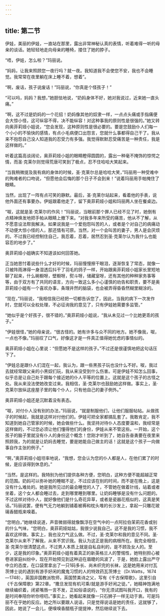 ```yaml
---
---
---
```

title: 第二节
---




伊娃，美丽的伊娃，一直站在那里，露出非常神秘认真的表情，听着难得一听的母亲的谈话。她轻轻地走向母亲的睡椅，搂住了她的脖子。

“唔，伊娃，怎么啦？”玛丽说。

“妈妈，让我来照顾您一夜行吗？就一夜。我知道我不会使您不安，我也不会睡觉。我常常在夜里躺在床上睡不着，想着”。

“啊，废话，孩子说废话！”玛丽说，“你真是个怪孩子！”

“可以吗，妈妈？我想，”她胆怯地说，“奶妈身体不好，她对我说过，近来她一直头痛。”

“啊，这不过是奶妈的一个花招！奶妈像其他的奴隶一样，一点点头痛或手指痛便会大惊小怪，这可纵容不得，决不能纵容！对这种事我的原则性是很强的。”她又转向奥菲莉娅小姐说，“您会发现，这种原则性是很必要的。要是您鼓励仆人们每一个小小的不愉快的感情，有点小毛病便口出怨言，您就什么事都得自己干了。我从来不抱怨自己没人知道我的忍受力有多强。我觉得默默忍受痛苦是一种责任，我是这样做的。”

听着这篇高谈阔论，奥菲莉娅小姐的眼睛瞪得圆圆的，露出一种毫不掩饰的惊愕之情，而圣·克莱尔则觉得荒唐可笑到了极点，忍不住哈哈大笑起来。

“当我稍微提及我有病的身体的时候，圣·克莱尔总是哈哈大笑，”玛丽用一种受难中的殉难者的口吻说，“但愿他会后悔的那个日子不会到来！”说着玛丽用手帕掩住了眼睛。

当然，出现了一阵有点可笑的静默。最后，圣·克莱尔站起来，看着他的手表，说他外面还有事要办。伊娃跟着他走了，留下奥菲莉娅小姐和玛丽两人坐在餐桌边。

“呶，这就是圣·克莱尔的作风！”玛丽说，当眼前那个罪人已经不见了时，她倒有点精神焕发地把手帕从眼睛上撤下来。“对我多年来所受的痛苦，他从不了解，从不愿意设法帮我解决。如果说我是一个爱抱怨叫苦的人，或者是个对自己的病痛动不动便大惊小怪的人，那还情有可原。当然，对一个会叫苦的妻子，男人是会厌烦的。不过我已经控制住自己，我忍着，忍着，居然忍到圣·克莱尔认为我什么也能容忍的地步了。”

奥菲莉娅小姐确实不知道该如何回答她。

正当她思忖着说些什么才好的时候，玛丽慢慢擦干眼泪，逐渐恢复了常态，就像一只被阵雨淋得一身湿透后抖干了羽毛的鸽子一样，开始跟奥菲莉娅小姐家长里短地聊了起来，什么碗橱呀，壁橱呀，熨斗呀，储藏室呀，还有其他的种种家务事等等，由于双方有了共同的语言，方向一致这么多小心谨慎的劝告和职责，要不是奥菲莉娅小姐有一个喜欢办事，条理井然的脑袋，也会被弄得昏昏然糊里糊涂的。

“现在，”玛丽说，“我相信我已经把一切都告诉您了，因此，当我的病下一次发作时，您就可以全权处理，不必征询我的意见了，只有伊娃她需要多监管。”

“她似乎是个好孩子，很不错的，”奥菲莉娅小姐说，“我从未见过一个比她更乖的孩子。”

“伊娃很怪，”她的母亲说，“很古怪的。她有许多与众不同的地方。她不像我，呶，一点也不像。”玛丽叹了口气，好像这才是一件真正值得她忧虑的事情似的。

奥菲莉娅小姐在心里说：“但愿她不是这样的孩子。”不过还是很谨慎地把这句话压下了。

“伊娃总是跟仆人们混在一起，我认为，跟一些黑孩子玩也没什么不好。呶，我过去就经常跟父亲的小黑奴们玩，我从来没受到什么伤害。可是伊娃不知怎么回事，似乎总是让自己处于跟每个接近她的仆人平等的位置上。这就是这个孩子的古怪之处。我从来没法使她改变过来。我相信，圣·克莱尔也鼓励她这样做。事实上，圣·克莱尔放纵这座屋子里的每个仆人，只有他自己的妻子例外。”

奥菲莉娅小姐还是沉默着没有表态。

“呶，对付仆人没有别的办法，”玛丽说，“就是制服他们，让他们服服帖帖。从做孩子的时候起，我就是这样对付他们的。伊娃可把全家都搞乱套了。我敢肯定，我不知道到她自己管家的时候，她会做些什么。我坚持对待仆人态度要温和，我经常是这样做的，不过您必须让他们懂得他们的身份，伊娃从来不管这些。一开始，这个孩子的脑子里就没有仆人的身份这个概念！您刚才听到了，她自告奋勇要在夜里来照顾我，为的就是让奶妈去睡觉，要是她能自己做主的话！这就是这个孩子一向做事自作主张的例子。”

“啊，”奥菲莉娅小姐坦率地说，“我想，您会认为您的仆人都是人，在他们累了的时候，是应该得到休息的。”

“当然，是这样的。我特别为他们提供各种方便，您明白，这种方便不能超越正常的范围。奶妈可以弥补她的睡眠不足，不过应该在别的时间，而不是在晚上，这是没有什么难处的。她是我所见过的最会睡觉的人了，不管她在做着针线，站着或者坐着，这个女人都会睡过去，走到哪里睡到哪里。让奶妈睡够是没有什么问题的。不过这样对待仆人，就好像他们是什么奇花异草，或者是瓷器花瓶似的，这真是笑话。”玛丽说罢，便有气无力地躺到铺着被褥和枕头堆的长沙发上，拿起一只雕花玻璃香醋瓶来嗅着。

“您明白，”她继续说道，声音微弱得就像飘浮在空气中的一点阿拉伯茉莉花香或别的什么气味，“您明白，奥菲莉娅姑姑，我很少说我自己。这不是我的习惯，我不喜欢这样做。事实上，我也没力气这么做。不过，圣·克莱尔和我的意见不同。圣·克莱尔从来不了解我，从来不赏识我。我认为这正是我的病根所在。我完全相信，圣·克莱尔很清楚这点，不过男人本质上就是自私自利的，是不顾及女人的。至少，这是我的印象。”奥菲莉娅小姐有着真正的新英格兰人的警惕性，她特别担心被卷进家庭纠纷中，现在开始预见到这种迫在眉睫的风波了，于是，她脸上露出严守中立的态度，在口袋里拿出了一只1码多长、尚未织完的长袜，这是她用来对付瓦茨博士说的遇到有游手好闲的魔鬼习惯的人的特效药瓦茨博士（Dr.Watts，1674—1748），英国非国教派牧师，英国赞美诗之父，写有《千古保障歌》，这里引自《千古保障歌》第22章。“撒旦发现有机可乘/就是游手好闲之徒。”，她精神饱满地继续编织着，闭紧嘴唇一言不发，正如俗语说的，“你无须试图叫我开口，我有的是时间奉陪你听你唠叨。”事实上，她看起来就像一只石狮子一样无动于衷。可是玛丽不在乎她的反应。她之所以要跟人说话，只是觉得说话是她的责任，这就够了，因此，她说了一会儿，便嗅嗅香醋瓶子提提神，然后继续说下去。